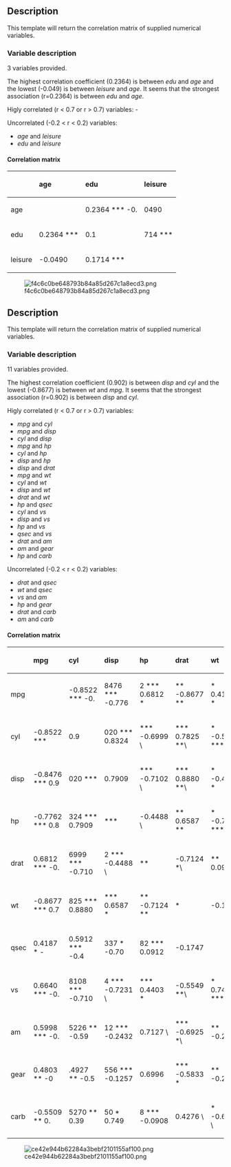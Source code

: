 == Description ==

This template will return the correlation matrix of supplied numerical variables.

=== Variable description ===

3 variables provided.

The highest correlation coefficient (0.2364) is between ''edu'' and ''age'' and the lowest (-0.049) is between ''leisure'' and ''age''. It seems that the strongest association (r=0.2364) is between ''edu'' and ''age''.

Higly correlated (r &lt; 0.7 or r &gt; 0.7) variables: -

Uncorrelated (-0.2 &lt; r &lt; 0.2) variables:

* ''age'' and ''leisure''
* ''edu'' and ''leisure''

==== Correlation matrix ====

<table>
<thead>
<tr class="header">
<th align="left"></th>
<th align="left">'''age'''</th>
<th align="left">'''edu'''</th>
<th align="left">'''leisure'''</th>
</tr>
</thead>
<tbody>
<tr class="odd">
<td align="left">age</td>
<td align="left"></td>
<td align="left">0.2364 *** -0.</td>
<td align="left">0490</td>
</tr>
<tr class="even">
<td align="left">edu</td>
<td align="left">0.2364 ***</td>
<td align="left">0.1</td>
<td align="left">714 ***</td>
</tr>
<tr class="odd">
<td align="left">leisure</td>
<td align="left">-0.0490</td>
<td align="left">0.1714 ***</td>
<td align="left"></td>
</tr>
</tbody>
</table>

[[Image:f4c6c0be648793b84a85d267c1a8ecd3.png|frame|none]]

== Description ==

This template will return the correlation matrix of supplied numerical variables.

=== Variable description ===

11 variables provided.

The highest correlation coefficient (0.902) is between ''disp'' and ''cyl'' and the lowest (-0.8677) is between ''wt'' and ''mpg''. It seems that the strongest association (r=0.902) is between ''disp'' and ''cyl''.

Higly correlated (r &lt; 0.7 or r &gt; 0.7) variables:

* ''mpg'' and ''cyl''
* ''mpg'' and ''disp''
* ''cyl'' and ''disp''
* ''mpg'' and ''hp''
* ''cyl'' and ''hp''
* ''disp'' and ''hp''
* ''disp'' and ''drat''
* ''mpg'' and ''wt''
* ''cyl'' and ''wt''
* ''disp'' and ''wt''
* ''drat'' and ''wt''
* ''hp'' and ''qsec''
* ''cyl'' and ''vs''
* ''disp'' and ''vs''
* ''hp'' and ''vs''
* ''qsec'' and ''vs''
* ''drat'' and ''am''
* ''am'' and ''gear''
* ''hp'' and ''carb''

Uncorrelated (-0.2 &lt; r &lt; 0.2) variables:

* ''drat'' and ''qsec''
* ''wt'' and ''qsec''
* ''vs'' and ''am''
* ''hp'' and ''gear''
* ''drat'' and ''carb''
* ''am'' and ''carb''

==== Correlation matrix ====

<table>
<thead>
<tr class="header">
<th align="left"></th>
<th align="left">'''mpg'''</th>
<th align="left">'''cyl'''</th>
<th align="left">'''disp'''</th>
<th align="left">'''hp'''</th>
<th align="left">'''drat'''</th>
<th align="left">'''wt'''</th>
<th align="left">'''qsec'''</th>
<th align="left">'''vs'''</th>
<th align="left">'''am'''</th>
<th align="left">'''gear'''</th>
<th align="left">'''carb'''</th>
</tr>
</thead>
<tbody>
<tr class="odd">
<td align="left">mpg</td>
<td align="left"></td>
<td align="left">-0.8522 *** -0.</td>
<td align="left">8476 *** -0.776</td>
<td align="left">2 *** 0.6812 *</td>
<td align="left">** -0.8677 **</td>
<td align="left">* 0.4187 *</td>
<td align="left">0.6640 *** 0</td>
<td align="left">.5998 *** 0.48</td>
<td align="left">03 ** -0.550</td>
<td align="left">9 **</td>
<td align="left"></td>
</tr>
<tr class="even">
<td align="left">cyl</td>
<td align="left">-0.8522 ***</td>
<td align="left">0.9</td>
<td align="left">020 *** 0.8324</td>
<td align="left">*** -0.6999 \</td>
<td align="left">*** 0.7825 **\</td>
<td align="left">* -0.5912 ***</td>
<td align="left">-0.8108 *** -0.</td>
<td align="left">5226 ** -0.49</td>
<td align="left">27 ** 0.5270</td>
<td align="left">**</td>
<td align="left"></td>
</tr>
<tr class="odd">
<td align="left">disp</td>
<td align="left">-0.8476 *** 0.9</td>
<td align="left">020 ***</td>
<td align="left">0.7909</td>
<td align="left">*** -0.7102 \</td>
<td align="left">*** 0.8880 **\</td>
<td align="left">* -0.4337 *</td>
<td align="left">-0.7104 *** -</td>
<td align="left">0.5912 *** -0.5</td>
<td align="left">556 *** 0.3950</td>
<td align="left">*</td>
<td align="left"></td>
</tr>
<tr class="even">
<td align="left">hp</td>
<td align="left">-0.7762 *** 0.8</td>
<td align="left">324 *** 0.7909</td>
<td align="left">***</td>
<td align="left">-0.4488 \</td>
<td align="left">** 0.6587 **</td>
<td align="left">* -0.7082 ***</td>
<td align="left">-0.7231 *** -0</td>
<td align="left">.2432 -0</td>
<td align="left">.1257 0.</td>
<td align="left">7498 ***</td>
<td align="left"></td>
</tr>
<tr class="odd">
<td align="left">drat</td>
<td align="left">0.6812 *** -0.</td>
<td align="left">6999 *** -0.710</td>
<td align="left">2 *** -0.4488 \</td>
<td align="left">**</td>
<td align="left">-0.7124 *\</td>
<td align="left">** 0.0912</td>
<td align="left">0.4403 *</td>
<td align="left">0.7127 ***</td>
<td align="left">0.6996 *** -0.</td>
<td align="left">0908</td>
<td align="left"></td>
</tr>
<tr class="even">
<td align="left">wt</td>
<td align="left">-0.8677 *** 0.7</td>
<td align="left">825 *** 0.8880</td>
<td align="left">*** 0.6587 *</td>
<td align="left">** -0.7124 **</td>
<td align="left">*</td>
<td align="left">-0.1747</td>
<td align="left">-0.5549 ***</td>
<td align="left">-0.6925 *** -0.</td>
<td align="left">5833 *** 0.4276</td>
<td align="left">*</td>
<td align="left"></td>
</tr>
<tr class="odd">
<td align="left">qsec</td>
<td align="left">0.4187 * -</td>
<td align="left">0.5912 *** -0.4</td>
<td align="left">337 * -0.70</td>
<td align="left">82 *** 0.0912</td>
<td align="left">-0.1747</td>
<td align="left"></td>
<td align="left">0.7445 \</td>
<td align="left">*** -0.2299</td>
<td align="left">-0.2127</td>
<td align="left">-0.6562 *\</td>
<td align="left">**</td>
</tr>
<tr class="even">
<td align="left">vs</td>
<td align="left">0.6640 *** -0.</td>
<td align="left">8108 *** -0.710</td>
<td align="left">4 *** -0.7231 \</td>
<td align="left">*** 0.4403 *</td>
<td align="left">-0.5549 **\</td>
<td align="left">* 0.7445 ***</td>
<td align="left">0</td>
<td align="left">.1683 0</td>
<td align="left">.2060 -</td>
<td align="left">0.5696 ***</td>
<td align="left"></td>
</tr>
<tr class="odd">
<td align="left">am</td>
<td align="left">0.5998 *** -0.</td>
<td align="left">5226 ** -0.59</td>
<td align="left">12 *** -0.2432</td>
<td align="left">0.7127 \</td>
<td align="left">*** -0.6925 *\</td>
<td align="left">** -0.2299</td>
<td align="left">0.1683</td>
<td align="left"></td>
<td align="left">0.7941 ***</td>
<td align="left">0.0575</td>
<td align="left"></td>
</tr>
<tr class="even">
<td align="left">gear</td>
<td align="left">0.4803 ** -0</td>
<td align="left">.4927 ** -0.5</td>
<td align="left">556 *** -0.1257</td>
<td align="left">0.6996</td>
<td align="left">*** -0.5833 *</td>
<td align="left">** -0.2127</td>
<td align="left">0.2060</td>
<td align="left">0.7941 ***</td>
<td align="left"></td>
<td align="left">0.2741</td>
<td align="left"></td>
</tr>
<tr class="odd">
<td align="left">carb</td>
<td align="left">-0.5509 ** 0.</td>
<td align="left">5270 ** 0.39</td>
<td align="left">50 * 0.749</td>
<td align="left">8 *** -0.0908</td>
<td align="left">0.4276 \</td>
<td align="left">* -0.6562 \</td>
<td align="left">*** -0.5696 **</td>
<td align="left">* 0.0575</td>
<td align="left">0.2741</td>
<td align="left"></td>
<td align="left"></td>
</tr>
</tbody>
</table>

[[Image:ce42e944b62284a3bebf2101155af100.png|frame|none]]
